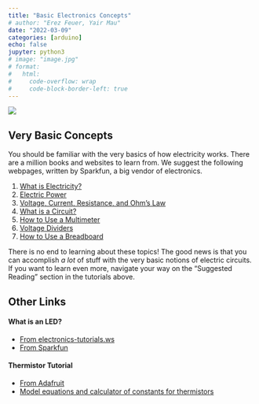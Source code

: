 ```yaml
---
title: "Basic Electronics Concepts"
# author: "Erez Feuer, Yair Mau"
date: "2022-03-09"
categories: [arduino]
echo: false
jupyter: python3
# image: "image.jpg"
# format:
#   html:
#     code-overflow: wrap
#     code-block-border-left: true
---
```



![](https://cdn.sparkfun.com/assets/4/0/3/a/e/511948ffce395f7f47000000.png)

## Very Basic Concepts

You should be familiar with the very basics of how electricity works.
There are a million books and websites to learn from.
We suggest the following webpages, written by Sparkfun, a big vendor of electronics.


1. [What is Electricity?](https://learn.sparkfun.com/tutorials/what-is-electricity)
1. [Electric Power](https://learn.sparkfun.com/tutorials/electric-power)
1. [Voltage, Current, Resistance, and Ohm's Law](https://learn.sparkfun.com/tutorials/voltage-current-resistance-and-ohms-law)
1. [What is a Circuit?](https://learn.sparkfun.com/tutorials/what-is-a-circuit)
1. [How to Use a Multimeter](https://learn.sparkfun.com/tutorials/how-to-use-a-multimeter)
1. [Voltage Dividers](https://learn.sparkfun.com/tutorials/voltage-dividers/all)
1. [How to Use a Breadboard](https://learn.sparkfun.com/tutorials/how-to-use-a-breadboard)

There is no end to learning about these topics!
The good news is that you can accomplish *a lot* of stuff with the very basic notions of electric circuits. If you want to learn even more, navigate your way on the "Suggested Reading" section in the tutorials above.

## Other Links

#### What is an LED?

* [From electronics-tutorials.ws](https://www.electronics-tutorials.ws/diode/diode_8.html)
* [From Sparkfun](https://learn.sparkfun.com/tutorials/light-emitting-diodes-leds/all)

#### Thermistor Tutorial

* [From Adafruit](https://learn.adafruit.com/thermistor/using-a-thermistor)
* [Model equations and calculator of constants for thermistors](https://www.thinksrs.com/downloads/programs/therm%20calc/ntccalibrator/ntccalculator.html)